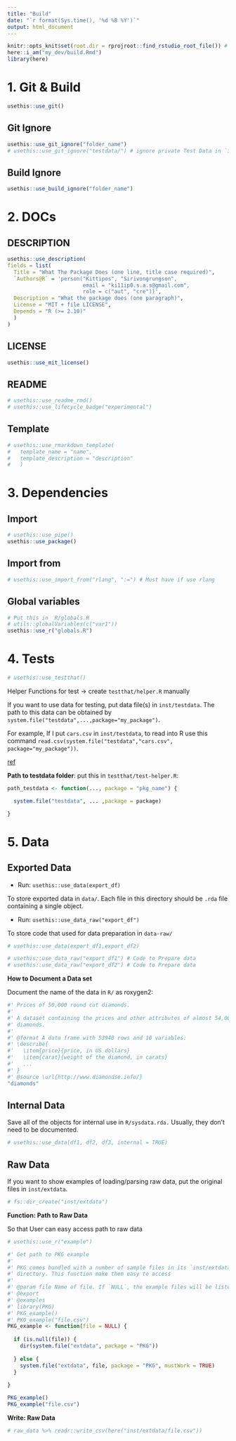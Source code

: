 ```yaml
---
title: "Build"
date: "`r format(Sys.time(), '%d %B %Y')`"
output: html_document
---
```


```r
knitr::opts_knit$set(root.dir = rprojroot::find_rstudio_root_file()) # Set WD to Root
here::i_am("my_dev/build.Rmd")
library(here)

```


# 1. Git & Build

```r
usethis::use_git()
```

## Git Ignore

```r
usethis::use_git_ignore("folder_name")
# usethis::use_git_ignore("testdata/") # ignore private Test Data in `inst/testdata`
```

## Build Ignore

```r
usethis::use_build_ignore("folder_name")
```

# 2. DOCs


## DESCRIPTION

```r
usethis::use_description(
fields = list(
  Title = "What The Package Does (one line, title case required)",
  `Authors@R` = 'person("Kittipos", "Sirivongrungson", 
                        email = "ki11ip0.s.a.s@gmail.com", 
                        role = c("aut", "cre"))',
  Description = "What the package does (one paragraph)",
  License = "MIT + file LICENSE",
  Depends = "R (>= 2.10)"
  )
)
```


## LICENSE

```r
usethis::use_mit_license()
```

## README

```r
# usethis::use_readme_rmd()
# usethis::use_lifecycle_badge("experimental")
```


## Template

```r
# usethis::use_rmarkdown_template(
#   template_name = "name",
#   template_description = "description"
#   )
```


# 3. Dependencies

## Import

```r
# usethis::use_pipe()
usethis::use_package()
```


## Import from

```r
# usethis::use_import_from("rlang", ":=") # Must have if use rlang
```

## Global variables


```r
# Put this in  R/globals.R
# utils::globalVariables(c("var1"))
usethis::use_r("globals.R")
```

# 4. Tests

```r
# usethis::use_testthat()
```

Helper Functions for test -> create `testthat/helper.R` manually


If you want to use data for testing, put data file(s) in `inst/testdata`.
The path to this data can be obtained by `system.file("testdata",...,package="my_package")`.

For example, If I put `cars.csv` in `inst/testdata`, to read into R use this command `read.csv(system.file("testdata","cars.csv", package="my_package"))`.

[ref](https://stackoverflow.com/questions/32328802/where-should-i-put-data-for-automated-tests-with-testthat)


**Path to testdata folder**: put this in `testthat/test-helper.R`:

```r
path_testdata <- function(..., package = "pkg_name") {

  system.file("testdata", ... ,package = package)

}
```


# 5. Data

## Exported Data

-   Run: `usethis::use_data(export_df)`

To store exported data in `data/`. 
Each file in this directory should be `.rda` file containing a single object.

-   Run: `usethis::use_data_raw("export_df")`

To store code that used for data preparation in `data-raw/` 


```r
# usethis::use_data(export_df1,export_df2) 

# usethis::use_data_raw("export_df1") # Code to Prepare data
# usethis::use_data_raw("export_df2") # Code to Prepare data
```

**How to Document a Data set**

Document the name of the data in `R/` as roxygen2:

```r
#' Prices of 50,000 round cut diamonds.
#'
#' A dataset containing the prices and other attributes of almost 54,000
#' diamonds.
#'
#' @format A data frame with 53940 rows and 10 variables:
#' \describe{
#'   \item{price}{price, in US dollars}
#'   \item{carat}{weight of the diamond, in carats}
#'   ...
#' }
#' @source \url{http://www.diamondse.info/}
"diamonds"
```




## Internal Data

Save all of the objects for internal use in `R/sysdata.rda.`
Usually, they don’t need to be documented.

```r
# usethis::use_data(df1, df2, df3, internal = TRUE)
```

## Raw Data

If you want to show examples of loading/parsing raw data, put the original files in `inst/extdata`.

```r
# fs::dir_create("inst/extdata")
```

**Function: Path to Raw Data**

So that User can easy access path to raw data

```r
# usethis::use_r("example") 
```

```r
#' Get path to PKG example
#'
#' PKG comes bundled with a number of sample files in its `inst/extdata`
#' directory. This function make them easy to access
#'
#' @param file Name of file. If `NULL`, the example files will be listed.
#' @export
#' @examples
#' library(PKG)
#' PKG_example()
#' PKG_example("file.csv")
PKG_example <- function(file = NULL) {
  
  if (is.null(file)) {
    dir(system.file("extdata", package = "PKG"))
    
  } else {
    system.file("extdata", file, package = "PKG", mustWork = TRUE)
  }
  
}

PKG_example()
PKG_example("file.csv")
```


**Write: Raw Data**

```r
# raw_data %>% readr::write_csv(here("inst/extdata/file.csv"))
```







